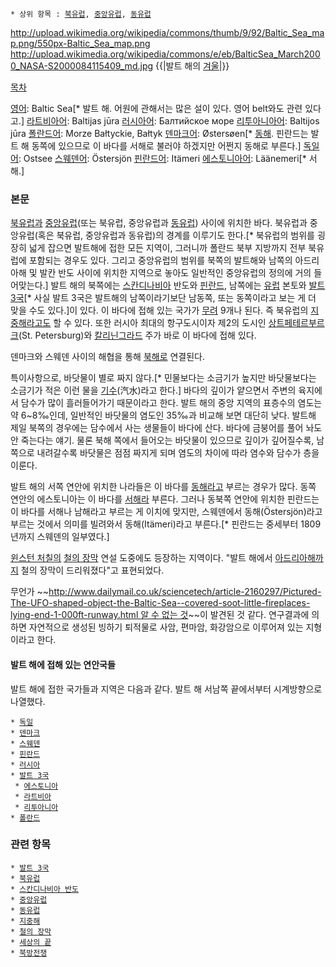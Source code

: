  * 상위 항목 : [[북유럽]], [[중앙유럽]], [[동유럽]]

http://upload.wikimedia.org/wikipedia/commons/thumb/9/92/Baltic_Sea_map.png/550px-Baltic_Sea_map.png
http://upload.wikimedia.org/wikipedia/commons/e/eb/BalticSea_March2000_NASA-S2000084115409_md.jpg
{{|발트 해의 [[겨울]]|}}

[[목차]]

[[영어]]: Baltic Sea[* 발트 해. 어원에 관해서는 많은 설이 있다. 영어 belt와도 관련 있다고.]
[[라트비아어]]: Baltijas jūra
[[러시아어]]: Балтийское море
[[리투아니아어]]: Baltijos jūra
[[폴란드어]]: Morze Bałtyckie, Bałtyk
[[덴마크어]]: Østersøen[* [[동해]]. 핀란드는 발트 해 동쪽에 있으므로 이 바다를 서해로 불러야 하겠지만 어쩐지 동해로 부른다.]
[[독일어]]: Ostsee
[[스웨덴어]]: Östersjön
[[핀란드어]]: Itämeri
[[에스토니아어]]: Läänemeri[* 서해.]

=== 본문 ===
[[북유럽]]과 [[중앙유럽]](또는 북유럽, 중앙유럽과 [[동유럽]]) 사이에 위치한 바다. 북유럽과 중앙유럽(혹은 북유럽, 중앙유럽과 동유럽)의 경계를 이루기도 한다.[* 북유럽의 범위를 굉장히 넓게 잡으면 발트해에 접한 모든 지역이, 그러니까 폴란드 북부 지방까지 전부 북유럽에 포함되는 경우도 있다. 그리고 중앙유럽의 범위를 북쪽의 발트해와 남쪽의 아드리아해 및 발칸 반도 사이에 위치한 지역으로 놓아도 일반적인 중앙유럽의 정의에 거의 들어맞는다.] 발트 해의 북쪽에는 [[스칸디나비아]] 반도와 [[핀란드]], 남쪽에는 [[유럽]] 본토와 [[발트 3국]][* 사실 발트 3국은 발트해의 남쪽이라기보단 남동쪽, 또는 동쪽이라고 보는 게 더 맞을 수도 있다.]이 있다. 이 바다에 접해 있는 국가가 [[무려]] 9개나 된다. 즉 북유럽의 [[지중해]]라고도 할 수 있다. 또한 러시아 최대의 항구도시이자 제2의 도시인 [[상트페테르부르크]](St. Petersburg)와 [[칼리닌그라드]] 주가 바로 이 바다에 접해 있다.

덴마크와 스웨덴 사이의 해협을 통해 [[북해]]로 연결된다.

특이사항으로, 바닷물이 별로 짜지 않다.[* 민물보다는 소금기가 높지만 바닷물보다는 소금기가 적은 이런 물을 [[기수]](汽水)라고 한다.] 바다의 깊이가 얕으면서 주변의 육지에서 담수가 많이 흘러들어가기 때문이라고 한다. 발트 해의 중앙 지역의 표층수의 염도는 약 6~8‰인데, 일반적인 바닷물의 염도인 35‰과 비교해 보면 대단히 낮다. 발트해 제일 북쪽의 경우에는 담수에서 사는 생물들이 바다에 산다. 바다에 금붕어를 풀어 놔도 안 죽는다는 얘기. 물론 북해 쪽에서 들어오는 바닷물이 있으므로 깊이가 깊어질수록, 남쪽으로 내려갈수록 바닷물은 점점 짜지게 되며 염도의 차이에 따라 염수와 담수가 층을 이룬다.

발트 해의 서쪽 연안에 위치한 나라들은 이 바다를 [[동해]]라고 부르는 경우가 많다. 동쪽 연안의 에스토니아는 이 바다를 [[서해]]라 부른다. 그러나 동북쪽 연안에 위치한 핀란드는 이 바다를 서해나 남해라고 부르는 게 이치에 맞지만, 스웨덴에서 동해(Östersjön)라고 부르는 것에서 의미를 빌려와서 동해(Itämeri)라고 부른다.[* 핀란드는 중세부터 1809년까지 스웨덴의 일부였다.]

[[윈스턴 처칠]]의 [[철의 장막]] 연설 도중에도 등장하는 지역이다. "발트 해에서 [[아드리아해]]까지 철의 장막이 드리워졌다"고 표현되었다.

무언가 ~~[[http://www.dailymail.co.uk/sciencetech/article-2160297/Pictured-The-UFO-shaped-object-the-Baltic-Sea--covered-soot-little-fireplaces-lying-end-1-000ft-runway.html 알 수 없는 것]]~~이 발견된 것 같다. 연구결과에 의하면 자연적으로 생성된 빙하기 퇴적물로 사암, 편마암, 화강암으로 이루어져 있는 지형이라고 한다.

==== 발트 해에 접해 있는 연안국들 ====
발트 해에 접한 국가들과 지역은 다음과 같다. 발트 해 서남쪽 끝에서부터 시계방향으로 나열했다.

 * [[독일]]
 * [[덴마크]]
 * [[스웨덴]]
 * [[핀란드]]
 * [[러시아]]
 * [[발트 3국]]
  * [[에스토니아]]
  * [[라트비아]]
  * [[리투아니아]]
 * [[폴란드]]

=== 관련 항목 ===
 * [[발트 3국]]
 * [[북유럽]]
 * [[스칸디나비아 반도]]
 * [[중앙유럽]]
 * [[동유럽]]
 * [[지중해]]
 * [[철의 장막]]
 * [[세상의 끝]]
 * [[북방전쟁]]
